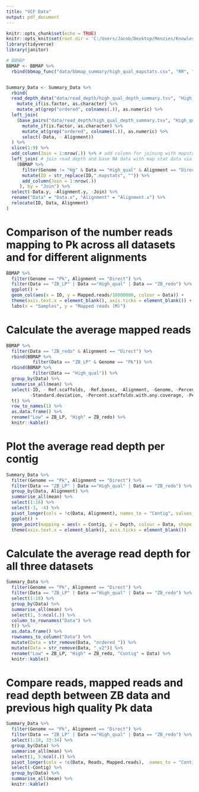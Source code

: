---
title: "VCF Data"
output: pdf_document
---

```{r setup, include=FALSE}
knitr::opts_chunk$set(echo = TRUE)
knitr::opts_knit$set(root.dir = 'C:/Users/Jacob/Desktop/Menzies/Knowlesi/Pipeline/Pk_Pipeline/')
library(tidyverse)
library(janitor)
```


```{r,warning=F,message=F}
# BBMAP 
BBMAP <- BBMAP %>% 
  rbind(bbmap_func("data/bbmap_summary/high_qual_mapstats.csv", "RR", "High_qual", "Direct", "Pk"))


Summary_Data <- Summary_Data %>% 
  rbind(
  read_depth_data("data/read_depth/high_qual_depth_summary.tsv", "High_qual", "Direct") %>% # read in direct read depth data
    mutate_if(is.factor, as.character) %>% 
    mutate_at(grep("ordered", colnames(.)), as.numeric) %>% 
  left_join(
    (base_pairs("data/read_depth/high_qual_depth_summary.tsv", "High_qual", "Direct") %>% # read in direct NA base pair data and join
      mutate_if(is.factor, as.character) %>% 
      mutate_at(grep("ordered", colnames(.)), as.numeric) %>% 
      select(-Data, - Alignment)) 
  ) %>%  
  slice(1:9) %>% 
  add_column(Join = 1:nrow(.)) %>% # add column for joining with mapstats data
  left_join( # join read depth and base NA data with map stat data via a new column called join
    (BBMAP %>% 
      filter(Genome != "Hg" & Data == "High_qual" & Alignment == "Direct") %>%  
      mutate(ID = str_replace(ID,".mapstats", "")) %>% 
      add_column(Join = 1:nrow(.))
     ), by = "Join") %>% 
  select(-Data.y, -Alignment.y, -Join) %>% 
  rename("Data" = "Data.x", "Alignment" = "Alignment.x") %>%  
  relocate(ID, Data, Alignment) 
)
```

# Comparison of the number reads mapping to Pk across all datasets and for different alignments

```{r,warning=F,message=F,echo=F}
BBMAP %>% 
  filter(Genome == "Pk", Alignment == "Direct") %>% 
  filter(Data == "ZB_LP" | Data =="High_qual" | Data == "ZB_redo") %>% 
  ggplot() + 
  geom_col(aes(x = ID, y = Mapped.reads/10000000, colour = Data)) +
  theme(axis.text.x = element_blank(), axis.ticks = element_blank()) +
  labs(x = "Samples", y = "Mapped reads (M)")
```


# Calculate the average mapped reads

```{r,warning=F,message=F,echo=F}
BBMAP %>% 
  filter(Data == "ZB_redo" & Alignment == "Direct") %>% 
  rbind(BBMAP %>% 
          filter(Data == "ZB_LP" & Genome == "Pk")) %>%
  rbind(BBMAP %>% 
          filter(Data == "High_qual")) %>%
  group_by(Data) %>% 
  summarise_all(mean) %>% 
  select(-ID, - Ref.scaffolds, -Ref.bases, -Alignment, -Genome, -Percent.mapped, -Percent.proper.pairs,
         -Standard.deviation, -Percent.scaffolds.with.any.coverage, -Percent.scaffolds.with.any.coverage) %>% 
  t() %>% 
  row_to_names(1) %>% 
  as.data.frame() %>% 
  rename("Low" = ZB_LP, "High" = ZB_redo) %>%
  knitr::kable()
```

# Plot the average read depth per contig 

```{r,warning=F,message=F,echo=F}
Summary_Data %>% 
  filter(Genome == "Pk", Alignment == "Direct") %>% 
  filter(Data == "ZB_LP" | Data =="High_qual" | Data == "ZB_redo") %>% 
  group_by(Data, Alignment) %>% 
  summarise_all(mean) %>% 
  select(1:16) %>%  
  select(-3, -4) %>% 
  pivot_longer(cols = !c(Data, Alignment), names_to = "Contig", values_to = "Depth") %>% 
  ggplot() +
  geom_point(mapping = aes(x = Contig, y = Depth, colour = Data, shape = Alignment)) +
  theme(axis.text.x = element_blank(), axis.ticks = element_blank()) 
```

# Calculate the average read depth for all three datasets

```{r,warning=F,message=F,echo=F}
Summary_Data %>% 
  filter(Genome == "Pk", Alignment == "Direct") %>% 
  filter(Data == "ZB_LP" | Data =="High_qual" | Data == "ZB_redo") %>%  
  select(1:18) %>% 
  group_by(Data) %>% 
  summarise_all(mean) %>% 
  select(1, 5:ncol(.)) %>% 
  column_to_rownames("Data") %>% 
  t() %>% 
  as.data.frame() %>% 
  rownames_to_column("Data") %>% 
  mutate(Data = str_remove(Data, "ordered_")) %>% 
  mutate(Data = str_remove(Data, "_v2")) %>% 
  rename("Low" = ZB_LP, "High" = ZB_redo, "Contig" = Data) %>% 
  knitr::kable()
```

# Compare reads, mapped reads and read depth between ZB data and previous high quality Pk data

```{r,warning=F,message=F}
Summary_Data %>% 
  filter(Genome == "Pk", Alignment == "Direct") %>% 
  filter(Data == "ZB_LP" | Data =="High_qual" | Data == "ZB_redo") %>%  
  select(1:18, 33:34) %>% 
  group_by(Data) %>% 
  summarise_all(mean) %>% 
  select(1, 5:ncol(.)) %>% 
  pivot_longer(cols = !c(Data, Reads, Mapped.reads),  names_to = "Contig", values_to = "Depth") %>% 
  select(-Contig) %>% 
  group_by(Data) %>% 
  summarise_all(mean) %>% 
  knitr::kable()
```




